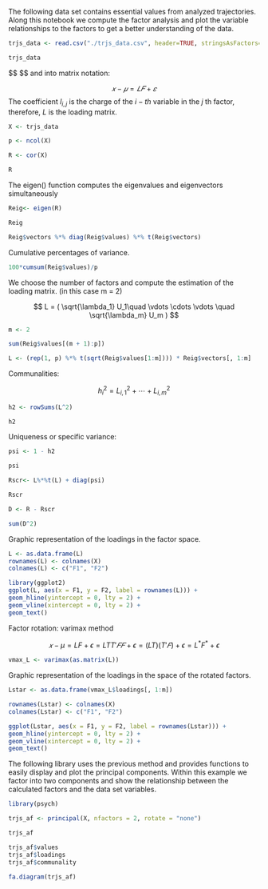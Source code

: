 The following data set contains essential values from analyzed trajectories. Along this notebook we compute the factor analysis and plot the variable relationships to the factors to get a better understanding of the data.

```r

trjs_data <- read.csv("./trjs_data.csv", header=TRUE, stringsAsFactors=FALSE)

trjs_data

```

$$ \begin{align*}
  
  x_1 − \mu_1 &= l_{1,1} F_1 + \cdots + l_{1,m} F_m + \epsilon_1 \\
  
  &\;\;\vdots \notag \\
  
  x_p − \mu_p &= l_{p,1} F_1 + \cdots +l_{p,m} F_m + \epsilon_p

\end{align*} $$
and into matrix notation: 

$$𝑥 − 𝜇 = 𝐿𝐹 + 𝜀$$
The coefficient $l_{i,j}$ is the charge of the $i-th$ variable in the $j$ th factor, therefore, $L$ is the loading matrix.

```r

X <- trjs_data

p <- ncol(X)

R <- cor(X)

R

```

The eigen() function computes the eigenvalues and eigenvectors simultaneously

```r

Reig<- eigen(R)

Reig

```

```r

Reig$vectors %*% diag(Reig$values) %*% t(Reig$vectors)

```

Cumulative percentages of variance.

```r

100*cumsum(Reig$values)/p

```

We choose the number of factors and compute the estimation of the loading matrix. (in this case m = 2)

$$ L = ( \sqrt{\lambda_1} U_1\quad \vdots \cdots \vdots \quad  \sqrt{\lambda_m} U_m  ) $$
```r

m <- 2

sum(Reig$values[(m + 1):p]) 

L <- (rep(1, p) %*% t(sqrt(Reig$values[1:m]))) * Reig$vectors[, 1:m]

```

Communalities:

$$ h_i^2 = L_{i,1}^2 + \cdots + L_{i,m}^2 $$
```r

h2 <- rowSums(L^2)

h2

```

Uniqueness or specific variance:

```r

psi <- 1 - h2

psi

```


```r

Rscr<- L%*%t(L) + diag(psi)

Rscr

```

```r

D <- R - Rscr

sum(D^2)

```

Graphic representation of the loadings in the factor space.

```r

L <- as.data.frame(L)
rownames(L) <- colnames(X)
colnames(L) <- c("F1", "F2")

library(ggplot2)
ggplot(L, aes(x = F1, y = F2, label = rownames(L))) +
geom_hline(yintercept = 0, lty = 2) +
geom_vline(xintercept = 0, lty = 2) +
geom_text()

```
Factor rotation: varimax method

$$ 𝑥 − \mu = LF + \epsilon = LTT′ 𝐹𝐹 + \epsilon = (LT) (T′𝐹) + \epsilon = L^*F^*+ \epsilon$$
```r

vmax_L <- varimax(as.matrix(L))

```

Graphic representation of the loadings in the space of the rotated factors.

```r

Lstar <- as.data.frame(vmax_L$loadings[, 1:m])

rownames(Lstar) <- colnames(X)
colnames(Lstar) <- c("F1", "F2")

ggplot(Lstar, aes(x = F1, y = F2, label = rownames(Lstar))) +
geom_hline(yintercept = 0, lty = 2) +
geom_vline(xintercept = 0, lty = 2) +
geom_text()

```

The following library uses the previous method and provides functions to easily display and plot the principal components. Within this example we factor into two components and show the relationship between the calculated factors and the data set variables.

```r

library(psych)

trjs_af <- principal(X, nfactors = 2, rotate = "none")

trjs_af

```

```r

trjs_af$values
trjs_af$loadings
trjs_af$communality

```


```r

fa.diagram(trjs_af)

```


